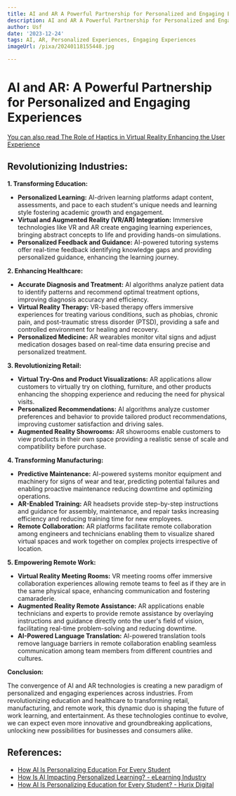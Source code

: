 ```yaml
---
title: AI and AR A Powerful Partnership for Personalized and Engaging Experiences
description: AI and AR A Powerful Partnership for Personalized and Engaging Experiences
author: Usf
date: '2023-12-24'
tags: AI, AR, Personalized Experiences, Engaging Experiences
imageUrl: /pixa/20240118155448.jpg

---
```

#  AI and AR: A Powerful Partnership for Personalized  and Engaging Experiences

[You can also read The Role of Haptics  in Virtual Reality Enhancing the User Experience](The%20Role%20of%20Haptics%20in%20Virtual%20Reality%20Enhancing%20the%20User%20Experience)


## Revolutionizing Industries:

**1. Transforming Education:**
- **Personalized Learning:** AI-driven learning platforms adapt content, assessments,  and pace to each student's unique  needs  and learning style fostering  academic growth and engagement.
- **Virtual and Augmented Reality  (VR/AR) Integration:** Immersive technologies like  VR and AR create engaging learning experiences, bringing abstract concepts to life and providing hands-on simulations.
- **Personalized Feedback and Guidance:** AI-powered tutoring systems offer real-time feedback identifying knowledge gaps  and providing  personalized guidance, enhancing the learning journey.

**2. Enhancing Healthcare:**
- **Accurate Diagnosis and Treatment:** AI  algorithms analyze patient data to identify patterns and recommend optimal treatment options, improving diagnosis accuracy and efficiency.
- **Virtual Reality  Therapy:** VR-based therapy offers immersive experiences for treating various conditions, such as phobias, chronic pain,  and post-traumatic stress disorder (PTSD), providing a safe and controlled environment for healing and  recovery.
- **Personalized  Medicine:** AR wearables monitor vital signs and adjust medication dosages based on real-time data ensuring precise  and personalized treatment.

**3. Revolutionizing  Retail:**
- **Virtual Try-Ons and Product Visualizations:** AR applications allow customers  to virtually try on clothing, furniture, and  other products enhancing the shopping experience and reducing the need for physical visits.
- **Personalized  Recommendations:** AI algorithms  analyze customer preferences and behavior to provide  tailored product recommendations, improving  customer satisfaction and driving sales.
- **Augmented  Reality Showrooms:** AR showrooms enable customers to view  products in their own space providing a realistic sense of scale and  compatibility before purchase.

**4. Transforming Manufacturing:**
- **Predictive Maintenance:**  AI-powered systems monitor equipment and machinery for signs of wear and tear, predicting potential failures and enabling proactive maintenance reducing downtime and optimizing operations.
-  **AR-Enabled Training:** AR headsets provide step-by-step instructions and guidance for assembly, maintenance, and repair tasks increasing efficiency and reducing training time for new employees.
- **Remote Collaboration:** AR platforms facilitate remote collaboration among engineers and technicians enabling them to visualize  shared virtual spaces and work together on complex projects irrespective of location.

**5. Empowering Remote Work:**
-  **Virtual Reality Meeting Rooms:**  VR meeting rooms offer  immersive collaboration experiences  allowing remote  teams to feel as if they are in the same physical space, enhancing communication and  fostering camaraderie.
- **Augmented Reality Remote Assistance:** AR applications enable technicians  and experts to provide remote assistance by overlaying instructions and guidance  directly onto the user's field of vision, facilitating real-time problem-solving and reducing downtime.
-  **AI-Powered Language Translation:** AI-powered  translation tools remove language barriers in remote collaboration enabling seamless communication among team members from different countries and cultures.

**Conclusion:**

The convergence of  AI and AR technologies is creating a new  paradigm of personalized and engaging experiences across industries. From revolutionizing education and healthcare  to transforming retail, manufacturing, and  remote work, this dynamic duo  is shaping the future of work learning, and entertainment. As  these technologies continue  to evolve,  we can expect even more innovative and groundbreaking applications, unlocking new possibilities for businesses and consumers alike.

## References:
- [How AI Is Personalizing Education For Every Student](https://elearningindustry.com/how-ai-is-personalizing-education-for-every-student)
- [How Is AI Impacting Personalized Learning? - eLearning Industry](https://elearningindustry.com/how-is-ai-impacting-personalized-learning-key-applications-limitations-and-trends)
- [How AI Is Personalizing Education for Every Student? - Hurix Digital](https://www.hurix.com/how-ai-is-personalizing-education-for-every-student/)

